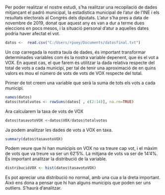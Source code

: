 Per poder realitzar el nostre estudi, s'ha realitzar una recopilació de dades mitjançant el padró municipal, la estadística municipal de l'atur de l'INE i els resultats electorals al Congrés dels diputats. L'atur s'ha pres a data de novembre de 2019, donat que aquest any es van a dur a terme dues eleccions en pocs mesos, i la situació personal d'atur a aquelles dates podria haver afectat el vot. 

```r
datos <-  read.csv("C:/Users/rpuey/Documents/datosfinal.txt")
```

Un cop carregada la nostra taula de dades, és important transformar determinades variables com és la nostra variable depenent, que és el vot a VOX. En aquest cas, el que farem és utilitzar la dada relativa respecte del total de vots a cada municipi, per tal de tenir una aproximació de en quins valors es mou el número de vots de vots de VOX respecte del total. 

Primer de tot creem una variable que serà la suma de tots els vots a cada municipi.

```r
names(datos)
datos$totalvotos <- rowSums(datos[ , c(2:14)], na.rm=TRUE)
```
Ara calcularem la taxa de vots de VOX
```r
datos$tasavotoVOX <-datos$VOX/datos$totalvotos
```
Ja podem analitzar les dades de vots a VOX en taxa.
```r
summary(datos$tasavotoVOX)
```
Podem veure que hi han municipis on VOX no va treure cap vot, i el màxim de vots que va treure va ser un 62'5%. La mitjana de vots va ser de 14'4%. És important analitzar la distribució de la variable.

```r
distribucióVOX <- hist(datos$tasavotoVOX)
```
Es pot apreciar una distribució no normal, amb una cua a la dreta important. Això ens dona a pensar que hi han alguns municipis que poden ser uns outliers. S'haurà d'analitzar. 
